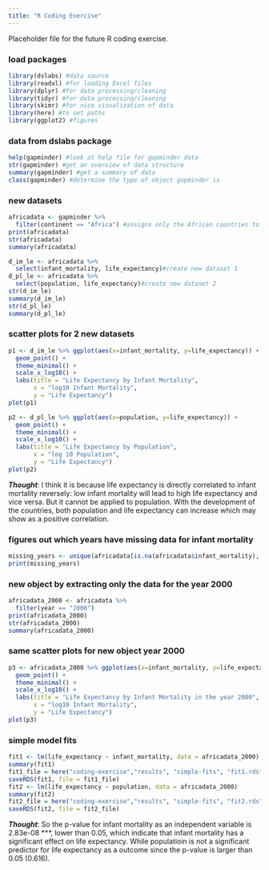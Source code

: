 ```yaml
---
title: "R Coding Exercise"
---
```


Placeholder file for the future R coding exercise.

### load packages

```r
library(dslabs) #data source
library(readxl) #for loading Excel files
library(dplyr) #for data processing/cleaning
library(tidyr) #for data processing/cleaning
library(skimr) #for nice visualization of data 
library(here) #to set paths
library(ggplot2) #figures
```

### data from dslabs package

```r
help(gapminder) #look at help file for gapminder data
str(gapminder) #get an overview of data structure
summary(gapminder) #get a summary of data
class(gapminder) #determine the type of object gapminder is
```

### new datasets

```r
africadata <- gapminder %>%
  filter(continent == "Africa") #assigns only the African countries to a new object/variable called africadata
print(africadata)
str(africadata) 
summary(africadata)
```

```r
d_im_le <- africadata %>%
  select(infant_mortality, life_expectancy)#create new dataset 1
d_pl_le <- africadata %>%
  select(population, life_expectancy)#create new dataset 2
str(d_im_le) 
summary(d_im_le)
str(d_pl_le) 
summary(d_pl_le)
```

### scatter plots for 2 new datasets

```r
p1 <- d_im_le %>% ggplot(aes(x=infant_mortality, y=life_expectancy)) + 
  geom_point() +
  theme_minimal() +
  scale_x_log10() +
  labs(title = "Life Expectancy by Infant Mortality",
       x = "log10 Infant Mortality",
       y = "Life Expectancy")
plot(p1)
```

```r
p2 <- d_pl_le %>% ggplot(aes(x=population, y=life_expectancy)) + 
  geom_point() +
  theme_minimal() +
  scale_x_log10() +
  labs(title = "Life Expectancy by Population",
       x = "log 10 Population",
       y = "Life Expectancy")
plot(p2)
```

***Thought***: I think it is because life expectancy is directly correlated to infant mortality reversely: low infant mortality will lead to high life expectancy and vice versa. But it cannot be applied to population. With the development of the countries, both population and life expectancy can increase which may show as a positive correlation.

### figures out which years have missing data for infant mortality

```r
missing_years <- unique(africadata[is.na(africadata$infant_mortality), "year"])
print(missing_years)
```

### new object by extracting only the data for the year 2000

```r
africadata_2000 <- africadata %>%
  filter(year == "2000")
print(africadata_2000)
str(africadata_2000) 
summary(africadata_2000)
```

### same scatter plots for new object year 2000

```r
p3 <- africadata_2000 %>% ggplot(aes(x=infant_mortality, y=life_expectancy)) + 
  geom_point() +
  theme_minimal() +
  scale_x_log10() +
  labs(title = "Life Expectancy by Infant Mortality in the year 2000",
       x = "log10 Infant Mortality",
       y = "Life Expectancy")
plot(p3)
```

### simple model fits

```r
fit1 <- lm(life_expectancy ~ infant_mortality, data = africadata_2000)
summary(fit1)
fit1_file = here("coding-exercise","results", "simple-fits", "fit1.rds")
saveRDS(fit1, file = fit1_file)
fit2 <- lm(life_expectancy ~ population, data = africadata_2000)
summary(fit2)
fit2_file = here("coding-exercise","results", "simple-fits", "fit2.rds")
saveRDS(fit2, file = fit2_file)
```

***Thought***: So the p-value for infant mortality as an independent variable is 2.83e-08 \*\*\*, lower than 0.05, which indicate that infant mortality has a significant effect on life expectancy. While populatioin is not a significant predictor for life expectancy as a outcome since the p-value is larger than 0.05 (0.616).

